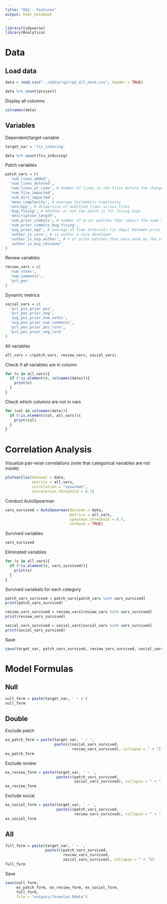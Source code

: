 ```yaml
---
title: "RQ2 - Features"
output: html_notebook
---
```


```r
library(tidyverse)
library(Rnalytica)
```


# Data

## Load data

```r
data = read.csv("../data/rq2/rq2_all_norm.csv", header = TRUE)
```

```r
data %>% count(project)
```

Display all columns

```r
colnames(data)
```

## Variables

Dependent/target variable

```r
target_var = 'fix_inducing'
```

```r
data %>% count(fix_inducing)
```

Patch variables

```r
patch_vars = c(
  'num_lines_added',
  'num_lines_deleted',
  'num_lines_of_code', # number of lines in the files before the change
  'num_file_impacted',
  'num_dirs_impacted',
  'mean_complexity', # average Cyclomatic Complexity
  'entropy', # dispersion of modified lines across files
  'bug_fixing', # whether or not the patch is for fixing bugs
  'description_length',
  'num_prior_commits', # number of prior patches that impact the same modified lines
  'num_prior_commits_bug_fixing',
  'avg_prior_age', # average of time intervals (in days) between prior patches and this patch
  'author_is_core', # is author a core developer
  'author_is_exp_author', # % of prior patches that were made by the same author > 0.05
  'author_is_exp_reviewer'
)
```

Review variables

```r
review_vars = c(
  'num_votes',
  'num_comments',
  'pct_pos'
)
```


Dynamic metrics

```r
social_vars = c(
  'pct_pos_prior_pos',
  'pct_pos_prior_neg',
  'avg_pos_prior_num_votes',
  'avg_pos_prior_num_comments',
  'pct_pos_prior_pos_core',
  'pct_pos_prior_neg_core'
)
```

All variables

```r
all_vars = c(patch_vars, review_vars, social_vars)
```

Check if all variables are in column

```r
for (v in all_vars){
  if (!is.element(v, colnames(data))){
    print(v)
  }
}
```

Check which columns are not in vars


```r
for (col in colnames(data)){
  if (!is.element(col, all_vars)){
    print(col)
  }
}
```

# Correlation Analysis

Visualize pair-wise correlations (note that categorical variables are not inside)

```r
plotVarClus(dataset = data,
            metrics = all_vars,
            correlation = "spearman",
            correlation.threshold = 0.7)
```

Conduct AutoSpearman

```r
vars_survived = AutoSpearman(dataset = data,
                             metrics = all_vars,
                             spearman.threshold = 0.7,
                             verbose = TRUE)
```

Survived variables

```r
vars_survived
```

Eliminated variables

```r
for (v in all_vars){
  if (!is.element(v, vars_survived)){
    print(v)
  }
}
```

Survived variabels for each category

```r
patch_vars_survived = patch_vars[patch_vars %in% vars_survived]
print(patch_vars_survived)
```

```r
review_vars_survived = review_vars[review_vars %in% vars_survived]
print(review_vars_survived)
```

```r
social_vars_survived = social_vars[social_vars %in% vars_survived]
print(social_vars_survived)
```

Save

```r
save(target_var, patch_vars_survived, review_vars_survived, social_vars_survived, file = "outputs/features.Rdata")
```

# Model Formulas

## Null

```r
null_form = paste(target_var, ' ~ 1')
null_form
```

## Double

Exclude patch

```r
ex_patch_form = paste(target_var, ' ~ ',
                      paste(c(social_vars_survived,
                              review_vars_survived), collapse = " + "))
ex_patch_form
```

Exclude review

```r
ex_review_form = paste(target_var, ' ~ ',
                       paste(c(patch_vars_survived,
                               social_vars_survived), collapse = " + "))
ex_review_form
```

Exclude social

```r
ex_social_form = paste(target_var, ' ~ ',
                       paste(c(patch_vars_survived,
                               review_vars_survived), collapse = " + "))
ex_social_form
```

## All

```r
full_form = paste(target_var, ' ~ ',
                  paste(c(patch_vars_survived,
                          review_vars_survived,
                          social_vars_survived), collapse = " + "))
full_form
```

Save

```r
save(null_form,
     ex_patch_form, ex_review_form, ex_social_form,
     full_form,
     file = "outputs/formulas.Rdata")
```
